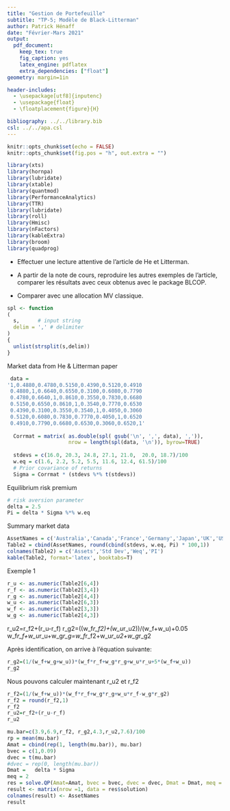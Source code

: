 ---
title: "Gestion de Portefeuille"
subtitle: "TP-5; Modèle de Black-Litterman"
author: Patrick Hénaff
date: "Février-Mars 2021"
output: 
  pdf_document:
    keep_tex: true
    fig_caption: yes
    latex_engine: pdflatex
    extra_dependencies: ["float"]
geometry: margin=1in

header-includes:
  - \usepackage[utf8]{inputenc}
  - \usepackage{float}
  - \floatplacement{figure}{H}

bibliography: ../../library.bib
csl: ../../apa.csl
---

```{r setup, include=FALSE}
knitr::opts_chunk$set(echo = FALSE)
knitr::opts_chunk$set(fig.pos = "h", out.extra = "")
```

```{r load-libraries, include=TRUE, echo=FALSE, message=FALSE, warning=FALSE}
library(xts)
library(hornpa)
library(lubridate)
library(xtable)
library(quantmod)
library(PerformanceAnalytics)
library(TTR)
library(lubridate)
library(roll)
library(Hmisc)
library(nFactors)
library(kableExtra)
library(broom)
library(quadprog)
```

* Effectuer une lecture attentive de l'article de He et Litterman. 

* A partir de la note de cours, reproduire les autres exemples de l'article, 
comparer les résultats avec ceux obtenus avec le package BLCOP.

* Comparer avec une allocation MV classique.


```{r, echo=FALSE}
spl <- function 
(
  s,      # input string
  delim = ',' # delimiter
)
{ 
  unlist(strsplit(s,delim))
}
```

Market data from He & Litterman paper
```{r, echo=T}
 data =
'1,0.4880,0.4780,0.5150,0.4390,0.5120,0.4910
 0.4880,1,0.6640,0.6550,0.3100,0.6080,0.7790
 0.4780,0.6640,1,0.8610,0.3550,0.7830,0.6680
 0.5150,0.6550,0.8610,1,0.3540,0.7770,0.6530
 0.4390,0.3100,0.3550,0.3540,1,0.4050,0.3060
 0.5120,0.6080,0.7830,0.7770,0.4050,1,0.6520
 0.4910,0.7790,0.6680,0.6530,0.3060,0.6520,1'
  
  Corrmat = matrix( as.double(spl( gsub('\n', ',', data), ',')), 
                    nrow = length(spl(data, '\n')), byrow=TRUE)
  
  stdevs = c(16.0, 20.3, 24.8, 27.1, 21.0,  20.0, 18.7)/100
  w.eq = c(1.6, 2.2, 5.2, 5.5, 11.6, 12.4, 61.5)/100
  # Prior covariance of returns
  Sigma = Corrmat * (stdevs %*% t(stdevs))
```

Equilibrium risk premium

```{r, echo=T}
# risk aversion parameter
delta = 2.5
Pi = delta * Sigma %*% w.eq
```

Summary market data

```{r}
AssetNames = c('Australia','Canada','France','Germany','Japan','UK','USA')
Table2 = cbind(AssetNames, round(cbind(stdevs, w.eq, Pi) * 100,1))
colnames(Table2) = c('Assets','Std Dev','Weq','PI')
kable(Table2, format='latex', booktabs=T)
```
Exemple 1
```{r}
r_u <- as.numeric(Table2[6,4])
r_f <- as.numeric(Table2[3,4])
r_g <- as.numeric(Table2[4,4])
w_u <- as.numeric(Table2[6,3])
w_f <- as.numeric(Table2[3,3])
w_g <- as.numeric(Table2[4,3])
```
r_u2=r_f2+(r_u-r_f)
r_g2=((w_f*r_f2)+(w_u*r_u2))/(w_f+w_u)+0.05
w_f*r_f+w_u*r_u+w_g*r_g=w_f*r_f2+w_u*r_u2+w_g*r_g2
 
Après identification, on arrive à l'équation suivante:

```{r}
r_g2=(1/(w_f+w_g+w_u))*(w_f*r_f+w_g*r_g+w_u*r_u+5*(w_f+w_u))
r_g2
```
Nous pouvons calculer maintenant r_u2 et r_f2
```{r}
r_f2=(1/(w_f+w_u))*(w_f*r_f+w_g*r_g+w_u*r_f-w_g*r_g2)
r_f2 = round(r_f2,1)
r_f2
r_u2=r_f2+(r_u-r_f)
r_u2
```


```{r}

mu.bar=c(3.9,6.9,r_f2, r_g2,4.3,r_u2,7.6)/100
rp = mean(mu.bar)
Amat = cbind(rep(1, length(mu.bar)), mu.bar)
bvec = c(1,0.09)
dvec = t(mu.bar)
#dvec = rep(0, length(mu.bar))
Dmat =   delta * Sigma
meq = 2
res = solve.QP(Amat=Amat, bvec = bvec, dvec = dvec, Dmat = Dmat, meq = 2)
result <- matrix(nrow =1, data = res$solution)
colnames(result) <- AssetNames
result
```



















